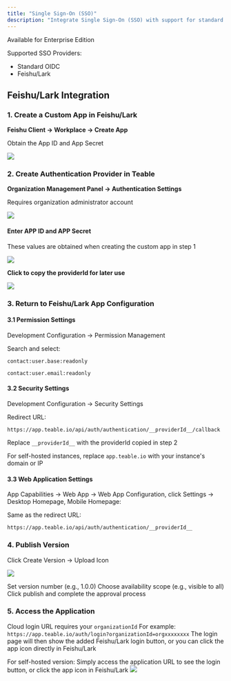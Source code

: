 ```yaml
---
title: "Single Sign-On (SSO)"
description: "Integrate Single Sign-On (SSO) with support for standard OIDC and Feishu/Lark"
---
```


<Tip>Available for Enterprise Edition</Tip>

Supported SSO Providers:

* Standard OIDC
* Feishu/Lark

## Feishu/Lark Integration

### 1. Create a Custom App in Feishu/Lark

**Feishu Client -> Workplace -> Create App**

Obtain the App ID and App Secret

![](/images/kai-fa-zhe/ji-cheng/dan-dian-deng-lu/eafb64024965053a.png)

### 2. Create Authentication Provider in Teable

**Organization Management Panel -> Authentication Settings**

<Note>Requires organization administrator account</Note>

![](/images/kai-fa-zhe/ji-cheng/dan-dian-deng-lu/d9e424732c7bd9c7.png)

#### Enter APP ID and APP Secret

These values are obtained when creating the custom app in step 1

![](/images/kai-fa-zhe/ji-cheng/dan-dian-deng-lu/8f8c41d77bde45a2.png)

**Click to copy the providerId for later use**

![](/images/kai-fa-zhe/ji-cheng/dan-dian-deng-lu/49353a708fc1f1e1.png)

### 3. Return to Feishu/Lark App Configuration

#### 3.1 Permission Settings

Development Configuration -> Permission Management

Search and select:

`contact:user.base:readonly`

`contact:user.email:readonly`

#### 3.2 Security Settings

Development Configuration -> Security Settings

Redirect URL:

`https://app.teable.io/api/auth/authentication/__providerId__/callback`

Replace `__providerId__` with the providerId copied in step 2

For self-hosted instances, replace `app.teable.io` with your instance's domain or IP

#### 3.3 Web Application Settings

App Capabilities -> Web App -> Web App Configuration, click Settings -> Desktop Homepage, Mobile Homepage:

Same as the redirect URL:

`https://app.teable.io/api/auth/authentication/__providerId__`

### 4. Publish Version

Click Create Version -> Upload Icon

![](/images/kai-fa-zhe/ji-cheng/dan-dian-deng-lu/66f7441d660f2858.png)

Set version number (e.g., 1.0.0)
Choose availability scope (e.g., visible to all)
Click publish and complete the approval process

### 5. Access the Application
<Tabs>
<Tab title="Cloud Version">

Cloud login URL requires your `organizationId`
For example: `https://app.teable.io/auth/login?organizationId=orgxxxxxxxx`
The login page will then show the added Feishu/Lark login button, or you can click the app icon directly in Feishu/Lark

</Tab>
<Tab title="Self-Hosted">

For self-hosted version:
Simply access the application URL to see the login button, or click the app icon in Feishu/Lark
![](/images/kai-fa-zhe/ji-cheng/dan-dian-deng-lu/54501614ff7424f1.png)
</Tab>
</Tabs>

